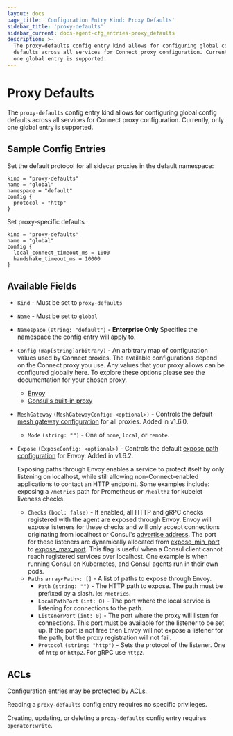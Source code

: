 ```yaml
---
layout: docs
page_title: 'Configuration Entry Kind: Proxy Defaults'
sidebar_title: 'proxy-defaults'
sidebar_current: docs-agent-cfg_entries-proxy_defaults
description: >-
  The proxy-defaults config entry kind allows for configuring global config
  defaults across all services for Connect proxy configuration. Currently, only
  one global entry is supported.
---
```


# Proxy Defaults

The `proxy-defaults` config entry kind allows for configuring global config
defaults across all services for Connect proxy configuration. Currently, only
one global entry is supported.

## Sample Config Entries

Set the default protocol for all sidecar proxies in the default namespace:

```hcl
kind = "proxy-defaults"
name = "global"
namespace = "default"
config {
  protocol = "http"
}
```

Set proxy-specific defaults :

```hcl
kind = "proxy-defaults"
name = "global"
config {
  local_connect_timeout_ms = 1000
  handshake_timeout_ms = 10000
}
```

## Available Fields

- `Kind` - Must be set to `proxy-defaults`

- `Name` - Must be set to `global`

- `Namespace` `(string: "default")` - **Enterprise Only** Specifies the namespace the config entry will apply to.

- `Config` `(map[string]arbitrary)` - An arbitrary map of configuration values used by Connect proxies.
  The available configurations depend on the Connect proxy you use. Any values
  that your proxy allows can be configured globally here. To
  explore these options please see the documentation for your chosen proxy.

  - [Envoy](/docs/connect/proxies/envoy.html#bootstrap-configuration)
  - [Consul's built-in proxy](/docs/connect/proxies/built-in.html)

- `MeshGateway` `(MeshGatewayConfig: <optional>)` - Controls the default
  [mesh gateway configuration](/docs/connect/mesh_gateway.html#connect-proxy-configuration)
  for all proxies. Added in v1.6.0.

  - `Mode` `(string: "")` - One of `none`, `local`, or `remote`.

- `Expose` `(ExposeConfig: <optional>)` - Controls the default
  [expose path configuration](/docs/connect/registration/service-registration.html#expose-paths-configuration-reference)
  for Envoy. Added in v1.6.2.

  Exposing paths through Envoy enables a service to protect itself by only listening on localhost, while still allowing
  non-Connect-enabled applications to contact an HTTP endpoint.
  Some examples include: exposing a `/metrics` path for Prometheus or `/healthz` for kubelet liveness checks.

  - `Checks` `(bool: false)` - If enabled, all HTTP and gRPC checks registered with the agent are exposed through Envoy.
    Envoy will expose listeners for these checks and will only accept connections originating from localhost or Consul's
    [advertise address](/docs/agent/options.html#advertise). The port for these listeners are dynamically allocated from
    [expose_min_port](/docs/agent/options.html#expose_min_port) to [expose_max_port](/docs/agent/options.html#expose_max_port).
    This flag is useful when a Consul client cannot reach registered services over localhost. One example is when running
    Consul on Kubernetes, and Consul agents run in their own pods.
  - `Paths` `array<Path>: []` - A list of paths to expose through Envoy.
    - `Path` `(string: "")` - The HTTP path to expose. The path must be prefixed by a slash. ie: `/metrics`.
    - `LocalPathPort` `(int: 0)` - The port where the local service is listening for connections to the path.
    - `ListenerPort` `(int: 0)` - The port where the proxy will listen for connections. This port must be available
      for the listener to be set up. If the port is not free then Envoy will not expose a listener for the path,
      but the proxy registration will not fail.
    - `Protocol` `(string: "http")` - Sets the protocol of the listener. One of `http` or `http2`. For gRPC use `http2`.

## ACLs

Configuration entries may be protected by
[ACLs](https://learn.hashicorp.com/consul/security-networking/production-acls).

Reading a `proxy-defaults` config entry requires no specific privileges.

Creating, updating, or deleting a `proxy-defaults` config entry requires
`operator:write`.
